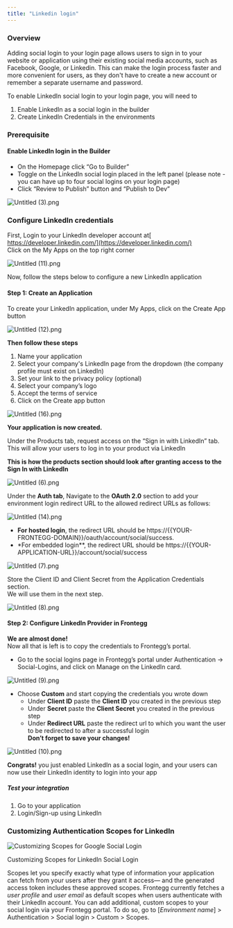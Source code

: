 ```yaml
---
title: "Linkedin login"
---
```


### Overview

Adding social login to your login page allows users to sign in to your website or application using their existing social media accounts, such as Facebook, Google, or Linkedin. This can make the login process faster and more convenient for users, as they don't have to create a new account or remember a separate username and password.

To enable LinkedIn social login to your login page, you will need to 

1. Enable LinkedIn as a social login in the builder
2. Create LinkedIn Credentials in the environments

### Prerequisite

#### Enable LinkedIn login in the Builder

* On the Homepage click “Go to Builder”
* Toggle on the LinkedIn social login placed in the left panel (please note - you can have up to four social logins on your login page)
* Click “Review to Publish” button and “Publish to Dev”

![](/images/9085ed2-Untitled_3.png "Untitled (3).png")

### Configure LinkedIn credentials

First, Login to your LinkedIn developer account at[ https://developer.linkedin.com/](https://developer.linkedin.com/)  
Click on the My Apps on the top right corner 

![](/images/47085f1-Untitled_11.png "Untitled (11).png")

Now, follow the steps below to configure a new LinkedIn application

#### Step 1: Create an Application

To create your LinkedIn application, under My Apps, click on the Create App button

![](/images/e57d868-Untitled_12.png "Untitled (12).png")

**Then follow these steps**

1. Name your application
2. Select your company's LinkedIn page from the dropdown (the company profile must exist on LinkedIn)
3. Set your link to the privacy policy (optional)
4. Select your company’s logo
5. Accept the terms of service
6. Click on the Create app button

![](/images/6944246-Untitled_16.png "Untitled (16).png")

**Your application is now created.** 

Under the Products tab, request access on the “Sign in with LinkedIn” tab. This will allow your users to log in to your product via LinkedIn

**This is how the products section should look after granting access to the Sign In with LinkedIn** 

![](/images/eb6bdf8-Untitled_6.png "Untitled (6).png")

Under the **Auth tab**, Navigate to the **OAuth 2.0** section to add your environment login redirect URL to the allowed redirect URLs as follows:

![](/images/1ab4dfa-Untitled_14.png "Untitled (14).png")

* **For hosted login**, the redirect URL should be https://{{YOUR-FRONTEGG-DOMAIN}}/oauth/account/social/success.
* \*For embedded login\*\*, the redirect URL should be https://{{YOUR-APPLICATION-URL}}/account/social/success

![](/images/73a93a7-Untitled_7.png "Untitled (7).png")

Store the Client ID and Client Secret from the Application Credentials section.  
We will use them in the next step.

![](/images/a1d8b21-Untitled_8.png "Untitled (8).png")

#### Step 2: Configure LinkedIn Provider in Frontegg

**We are almost done!**   
Now all that is left is to copy the credentials to Frontegg’s portal.

* Go to the social logins page in Frontegg’s portal under Authentication → Social-Logins, and click on Manage on the LinkedIn card.

![](/images/c93d5ba-Untitled_9.png "Untitled (9).png")

* Choose **Custom** and start copying the credentials you wrote down  
   * Under **Client ID** paste the **Client ID** you created in the previous step  
   * Under **Secret** paste the **Client Secret** you created in the previous step  
   * Under **Redirect URL** paste the redirect url to which you want the user to be redirected to after a successful login  
   **Don’t forget to save your changes!**

![](/images/a477b45-Untitled_10.png "Untitled (10).png")

**Congrats!** you just enabled LinkedIn as a social login, and your users can now use their LinkedIn identity to login into your app

##### Test your integration

1. Go to your application
2. Login/Sign-up using LinkedIn

### Customizing Authentication Scopes for LinkedIn

![Customizing Scopes for Google Social Login](/images/e5a2fc1-Screenshot_2023-11-12_at_10.42.12.png)

Customizing Scopes for LinkedIn Social Login

Scopes let you specify exactly what type of information your application can fetch from your users after they grant it access— and the generated access token includes these approved scopes. Frontegg currently fetches a _user profile_ and _user email_ as default scopes when users authenticate with their LinkedIn account. You can add additional, custom scopes to your social login via your Frontegg portal. To do so, go to \[_Environment name_\] > Authentication > Social login > Custom > Scopes.